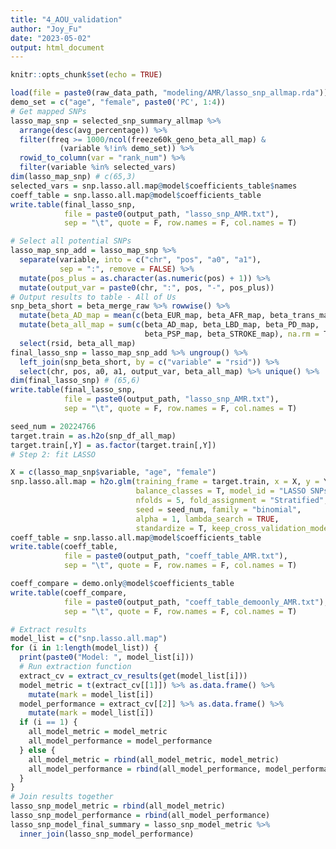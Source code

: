 ```yaml
---
title: "4_AOU_validation"
author: "Joy_Fu"
date: "2023-05-02"
output: html_document
---
```


```r
knitr::opts_chunk$set(echo = TRUE)
```

```r
load(file = paste0(raw_data_path, "modeling/AMR/lasso_snp_allmap.rda"))
demo_set = c("age", "female", paste0('PC', 1:4))
# Get mapped SNPs
lasso_map_snp = selected_snp_summary_allmap %>% 
  arrange(desc(avg_percentage)) %>% 
  filter(freq >= 1000/ncol(freeze60k_geno_beta_all_map) & 
           (variable %!in% demo_set)) %>% 
  rowid_to_column(var = "rank_num") %>% 
  filter(variable %in% selected_vars)
dim(lasso_map_snp) # c(65,3)
selected_vars = snp.lasso.all.map@model$coefficients_table$names
coeff_table = snp.lasso.all.map@model$coefficients_table
write.table(final_lasso_snp, 
            file = paste0(output_path, "lasso_snp_AMR.txt"),
            sep = "\t", quote = F, row.names = F, col.names = T)

# Select all potential SNPs
lasso_map_snp_add = lasso_map_snp %>% 
  separate(variable, into = c("chr", "pos", "a0", "a1"), 
           sep = ":", remove = FALSE) %>% 
  mutate(pos_plus = as.character(as.numeric(pos) + 1)) %>% 
  mutate(output_var = paste0(chr, ":", pos, "-", pos_plus))
# Output results to table - All of Us
snp_beta_short = beta_merge_raw %>% rowwise() %>% 
  mutate(beta_AD_map = mean(c(beta_EUR_map, beta_AFR_map, beta_trans_map), na.rm = T)) %>% 
  mutate(beta_all_map = sum(c(beta_AD_map, beta_LBD_map, beta_PD_map, 
                              beta_PSP_map, beta_STROKE_map), na.rm = T)) %>% 
  select(rsid, beta_all_map)
final_lasso_snp = lasso_map_snp_add %>% ungroup() %>% 
  left_join(snp_beta_short, by = c("variable" = "rsid")) %>% 
  select(chr, pos, a0, a1, output_var, beta_all_map) %>% unique() %>% 
dim(final_lasso_snp) # (65,6)
write.table(final_lasso_snp, 
            file = paste0(output_path, "lasso_snp_AMR.txt"),
            sep = "\t", quote = F, row.names = F, col.names = T)
```

```r
seed_num = 20224766
target.train = as.h2o(snp_df_all_map)
target.train[,Y] = as.factor(target.train[,Y])
# Step 2: fit LASSO

X = c(lasso_map_snp$variable, "age", "female")
snp.lasso.all.map = h2o.glm(training_frame = target.train, x = X, y = Y, 
                            balance_classes = T, model_id = "LASSO SNPs (all map)", 
                            nfolds = 5, fold_assignment = "Stratified",
                            seed = seed_num, family = "binomial", 
                            alpha = 1, lambda_search = TRUE,
                            standardize = T, keep_cross_validation_models = F)
coeff_table = snp.lasso.all.map@model$coefficients_table
write.table(coeff_table, 
            file = paste0(output_path, "coeff_table_AMR.txt"),
            sep = "\t", quote = F, row.names = F, col.names = T)

coeff_compare = demo.only@model$coefficients_table
write.table(coeff_compare, 
            file = paste0(output_path, "coeff_table_demoonly_AMR.txt"),
            sep = "\t", quote = F, row.names = F, col.names = T)
```

```r
# Extract results
model_list = c("snp.lasso.all.map")
for (i in 1:length(model_list)) {
  print(paste0("Model: ", model_list[i]))
  # Run extraction function
  extract_cv = extract_cv_results(get(model_list[i]))
  model_metric = t(extract_cv[[1]]) %>% as.data.frame() %>% 
    mutate(mark = model_list[i])
  model_performance = extract_cv[[2]] %>% as.data.frame() %>% 
    mutate(mark = model_list[i])
  if (i == 1) {
    all_model_metric = model_metric
    all_model_performance = model_performance
  } else {
    all_model_metric = rbind(all_model_metric, model_metric)
    all_model_performance = rbind(all_model_performance, model_performance)
  }
}
# Join results together
lasso_snp_model_metric = rbind(all_model_metric)
lasso_snp_model_performance = rbind(all_model_performance)
lasso_snp_model_final_summary = lasso_snp_model_metric %>% 
  inner_join(lasso_snp_model_performance)
```

